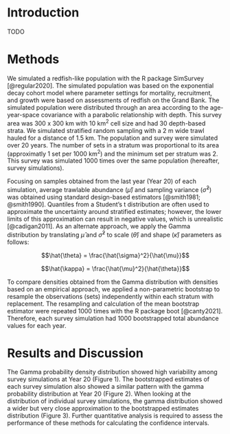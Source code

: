 
# Introduction

TODO

# Methods

We simulated a redfish-like population with the R package SimSurvey [@regular2020]. The simulated population was based on the exponential decay cohort model where parameter settings for mortality, recruitment, and growth were based on assessments of redfish on the Grand Bank. The simulated population were distributed through an area according to the age-year-space covariance with a parabolic relationship with depth. This survey area was 300 x 300 km with 10 km^2^ cell size and had 30 depth-based strata. We simulated stratified random sampling with a 2 m wide trawl hauled for a distance of 1.5 km. The population and survey were simulated over 20 years. The number of sets in a stratum was proportional to its area (approximatly 1 set per 1000 km^2^) and the minimum set per stratum was 2. This survey was simulated 1000 times over the same population (hereafter, survey simulations).

Focusing on samples obtained from the last year (Year 20) of each simulation, average trawlable abundance ($\hat{\mu}$) and sampling variance ($\hat{\sigma}^2$) was obtained using standard design-based estimators [@smith1981; @smith1990]. Quantiles from a Student’s t distribution are often used to approximate the uncertainty around stratified estimates; however, the lower limits of this approximation can result in negative values, which is unrealistic [@cadigan2011]. As an alternate approach, we apply the Gamma distribution by translating $\hat{\mu}$ and $\hat{\sigma}^2$ to scale ($\hat{\theta}$) and shape ($\hat{\kappa}$) parameters as follows:

$$\hat{\theta} = \frac{\hat{\sigma}^2}{\hat{\mu}}$$

$$\hat{\kappa} = \frac{\hat{\mu}^2}{\hat{\theta}}$$



To compare densities obtained from the Gamma distribution with densities based on an empirical approach, we applied a non-parametric bootstrap to resample the observations (sets) independently within each stratum with replacement. The resampling and calculation of the mean bootstrap estimator were repeated 1000 times with the R package boot [@canty2021]. Therefore, each survey simulation had 1000 bootstrapped total abundance values for each year. 

# Results and Discussion

The Gamma probability density distribution showed high variability among survey simulations at Year 20 (Figure 1). The bootstrapped estimates of each survey simulation also showed a similar pattern with the gamma probability distribution at Year 20 (Figure 2). When looking at the distribution of individual survey simulations, the gamma distribution showed a wider but very close approximation to the bootstrapped estimates distribution (Figure 3). Further quantitative analysis is required to assess the performance of these methods for calculating the confidence intervals. 
